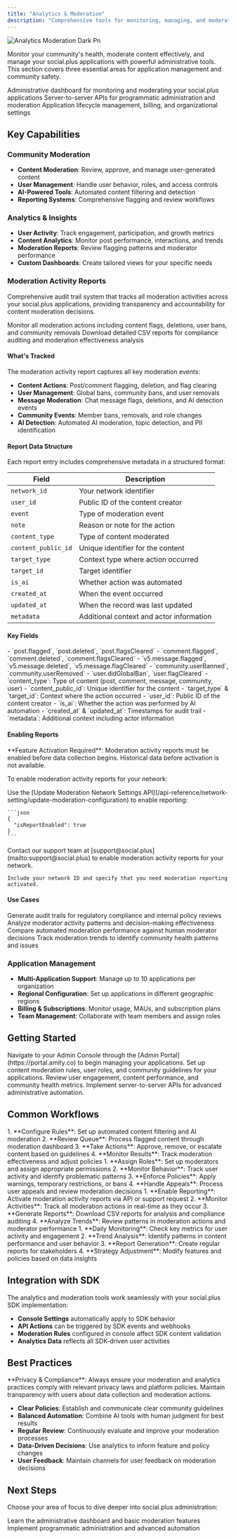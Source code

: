 ```yaml
---
title: "Analytics & Moderation"
description: "Comprehensive tools for monitoring, managing, and moderating your social.plus applications"
---
```


![Analytics Moderation Dark Pn](/images/Analytics-Moderation-Dark.png)


Monitor your community's health, moderate content effectively, and manage your social.plus applications with powerful administrative tools. This section covers three essential areas for application management and community safety.

<CardGroup cols={3}>
  <Card title="social.plus Console" icon="chart-line" href="/analytics-and-moderation/console/overview">
    Administrative dashboard for monitoring and moderating your social.plus applications
  </Card>
  <Card title="APIs & Services" icon="code" href="/analytics-and-moderation/social+-apis-and-services/README">
    Server-to-server APIs for programmatic administration and moderation
  </Card>
  <Card title="social.plus Portal" icon="building" href="/analytics-and-moderation/social+-portal/README">
    Application lifecycle management, billing, and organizational settings
  </Card>
</CardGroup>

## Key Capabilities

### **Community Moderation**

- **Content Moderation**: Review, approve, and manage user-generated content
- **User Management**: Handle user behavior, roles, and access controls
- **AI-Powered Tools**: Automated content filtering and detection
- **Reporting Systems**: Comprehensive flagging and review workflows

### **Analytics & Insights**

- **User Activity**: Track engagement, participation, and growth metrics
- **Content Analytics**: Monitor post performance, interactions, and trends
- **Moderation Reports**: Review flagging patterns and moderator performance
- **Custom Dashboards**: Create tailored views for your specific needs

### **Moderation Activity Reports**

Comprehensive audit trail system that tracks all moderation activities across your social.plus applications, providing transparency and accountability for content moderation decisions.

<CardGroup cols={2}>
  <Card title="Activity Tracking" icon="clipboard-list">
    Monitor all moderation actions including content flags, deletions, user bans, and community removals
  </Card>
  <Card title="Export & Analysis" icon="download">
    Download detailed CSV reports for compliance auditing and moderation effectiveness analysis
  </Card>
</CardGroup>

#### **What's Tracked**

The moderation activity report captures all key moderation events:

- **Content Actions**: Post/comment flagging, deletion, and flag clearing
- **User Management**: Global bans, community bans, and user removals
- **Message Moderation**: Chat message flags, deletions, and AI detection events
- **Community Events**: Member bans, removals, and role changes
- **AI Detection**: Automated AI moderation, topic detection, and PII identification

#### **Report Data Structure**

Each report entry includes comprehensive metadata in a structured format:

| Field | Description |
|-------|-------------|
| `network_id` | Your network identifier |
| `user_id` | Public ID of the content creator |
| `event` | Type of moderation event |
| `note` | Reason or note for the action |
| `content_type` | Type of content moderated |
| `content_public_id` | Unique identifier for the content |
| `target_type` | Context type where action occurred |
| `target_id` | Target identifier |
| `is_ai` | Whether action was automated |
| `created_at` | When the event occurred |
| `updated_at` | When the record was last updated |
| `metadata` | Additional context and actor information |

#### **Key Fields**

<AccordionGroup>
  <Accordion title="Event Types">
    - `post.flagged`, `post.deleted`, `post.flagsCleared`
    - `comment.flagged`, `comment.deleted`, `comment.flagsCleared`
    - `v5.message.flagged`, `v5.message.deleted`, `v5.message.flagCleared`
    - `community.userBanned`, `community.userRemoved`
    - `user.didGlobalBan`, `user.flagCleared`
  </Accordion>
  <Accordion title="Content Information">
    - `content_type`: Type of content (post, comment, message, community, user)
    - `content_public_id`: Unique identifier for the content
    - `target_type` & `target_id`: Context where the action occurred
  </Accordion>
  <Accordion title="Actor & Timing">
    - `user_id`: Public ID of the content creator
    - `is_ai`: Whether the action was performed by AI automation
    - `created_at` & `updated_at`: Timestamps for audit trail
    - `metadata`: Additional context including actor information
  </Accordion>
</AccordionGroup>

#### **Enabling Reports**

<Warning>
**Feature Activation Required**: Moderation activity reports must be enabled before data collection begins. Historical data before activation is not available.
</Warning>

To enable moderation activity reports for your network:

<Tabs>
  <Tab title="API Method">
    Use the [Update Moderation Network Settings API](/api-reference/network-setting/update-moderation-configuration) to enable reporting:

    ```json
    {
      "isReportEnabled": true
    }
    ```
  </Tab>
  <Tab title="Support Contact">
    Contact our support team at [support@social.plus](mailto:support@social.plus) to enable moderation activity reports for your network.

    Include your network ID and specify that you need moderation reporting activated.
  </Tab>
</Tabs>

#### **Use Cases**

<CardGroup cols={2}>
  <Card title="Compliance Auditing" icon="shield-check">
    Generate audit trails for regulatory compliance and internal policy reviews
  </Card>
  <Card title="Moderator Performance" icon="chart-bar">
    Analyze moderator activity patterns and decision-making effectiveness
  </Card>
  <Card title="AI vs Human Actions" icon="robot">
    Compare automated moderation performance against human moderator decisions
  </Card>
  <Card title="Community Health" icon="heart">
    Track moderation trends to identify community health patterns and issues
  </Card>
</CardGroup>

### **Application Management**

- **Multi-Application Support**: Manage up to 10 applications per organization
- **Regional Configuration**: Set up applications in different geographic regions
- **Billing & Subscriptions**: Monitor usage, MAUs, and subscription plans
- **Team Management**: Collaborate with team members and assign roles

## Getting Started

<Steps>
  <Step title="Access Your Console">
    Navigate to your Admin Console through the [Admin Portal](https://portal.amity.co) to begin managing your applications.
  </Step>
  <Step title="Configure Moderation">
    Set up content moderation rules, user roles, and community guidelines for your applications.
  </Step>
  <Step title="Monitor Analytics">
    Review user engagement, content performance, and community health metrics.
  </Step>
  <Step title="Integrate APIs">
    Implement server-to-server APIs for advanced administrative automation.
  </Step>
</Steps>

## Common Workflows

<AccordionGroup>
  <Accordion title="Content Moderation Workflow">
    1. **Configure Rules**: Set up automated content filtering and AI moderation
    2. **Review Queue**: Process flagged content through moderation dashboard
    3. **Take Actions**: Approve, remove, or escalate content based on guidelines
    4. **Monitor Results**: Track moderation effectiveness and adjust policies
  </Accordion>
  <Accordion title="User Management Workflow">
    1. **Assign Roles**: Set up moderators and assign appropriate permissions
    2. **Monitor Behavior**: Track user activity and identify problematic patterns
    3. **Enforce Policies**: Apply warnings, temporary restrictions, or bans
    4. **Handle Appeals**: Process user appeals and review moderation decisions
  </Accordion>
  <Accordion title="Moderation Activity Report Workflow">
    1. **Enable Reporting**: Activate moderation activity reports via API or support request
    2. **Monitor Activities**: Track all moderation actions in real-time as they occur
    3. **Generate Reports**: Download CSV reports for analysis and compliance auditing
    4. **Analyze Trends**: Review patterns in moderation actions and moderator performance
  </Accordion>
  <Accordion title="Analytics Review Workflow">
    1. **Daily Monitoring**: Check key metrics for user activity and engagement
    2. **Trend Analysis**: Identify patterns in content performance and user behavior
    3. **Report Generation**: Create regular reports for stakeholders
    4. **Strategy Adjustment**: Modify features and policies based on data insights
  </Accordion>
</AccordionGroup>

## Integration with SDK

The analytics and moderation tools work seamlessly with your social.plus SDK implementation:

- **Console Settings** automatically apply to SDK behavior
- **API Actions** can be triggered by SDK events and webhooks
- **Moderation Rules** configured in console affect SDK content validation
- **Analytics Data** reflects all SDK-driven user activities

## Best Practices

<Warning>
  **Privacy & Compliance**: Always ensure your moderation and analytics practices comply with relevant privacy laws and platform policies. Maintain transparency with users about data collection and moderation actions.
</Warning>

- **Clear Policies**: Establish and communicate clear community guidelines
- **Balanced Automation**: Combine AI tools with human judgment for best results
- **Regular Review**: Continuously evaluate and improve your moderation processes
- **Data-Driven Decisions**: Use analytics to inform feature and policy changes
- **User Feedback**: Maintain channels for user feedback on moderation decisions

## Next Steps

Choose your area of focus to dive deeper into social.plus administration:

<CardGroup cols={2}>
  <Card title="Start with Console" icon="display-chart-up" href="/analytics-and-moderation/console/getting-started/overview">
    Learn the administrative dashboard and basic moderation features
  </Card>
  <Card title="Explore APIs" icon="code" href="/analytics-and-moderation/social+-apis-and-services/README">
    Implement programmatic administration and advanced automation
  </Card>
</CardGroup>
